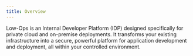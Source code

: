 ```yaml
---
title: Overview
---
```


Low-Ops is an Internal Developer Platform (IDP) designed specifically for private cloud and on-premise deployments. It
transforms your existing infrastructure into a secure, powerful platform for application development and deployment, all
within your controlled environment.
